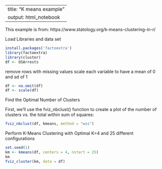 ---
title: "K means example"
output: html_notebook
 ---

This example is from:
https://www.statology.org/k-means-clustering-in-r/

Load Libraries and data set

```{r}
install.packages('factoextra')
library(factoextra)
library(cluster)
df <- USArrests
```

remove rows with missing values
scale each variable to have a mean of 0 and sd of 1
```{r}
df <- na.omit(df)
df <- scale(df)
```

Find the Optimal Number of Clusters

First, we’ll use the fviz_nbclust() function to create a plot of the number of clusters vs. the total within sum of squares:

```{r}
fviz_nbclust(df, kmeans, method = "wss")

```

Perform K-Means Clustering with Optimal K=4 and 25 different configurations

```{r}
set.seed(1)
km <- kmeans(df, centers = 4, nstart = 25)
km
fviz_cluster(km, data = df)
```


